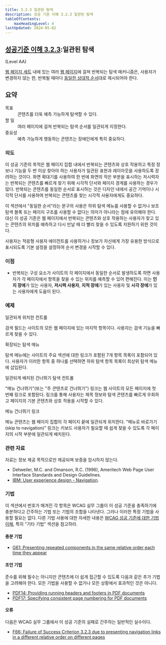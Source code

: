 ```yaml
---
title: 3.2.3 일관된 탐색
description: 성공 기준 이해 3.2.3 일관된 탐색
tableOfContents:
    maxHeadingLevel: 4
lastUpdated: 2024-05-02
---
```



## [성공기준 이해 3.2.3](https://w3.org/TR/WCAG22#consistent-navigation):일관된 탐색 

(Level AA)

<Card title="성공 기준(SC)"></Card>

[웹 페이지 세트](../../../../glossary/set-of-web-pages) 내에 있는 여러 [웹 페이지](../../../../glossary/web-page)에 걸쳐 반복되는 탐색 매커니즘은, 사용자가 변경하지 않는 한, 반복될 때마다 [동일한 상대적 순서](../../../../glossary/same-relative-order)대로 제시되어야 한다.

## 요약

<dl>
<dt>목표</dt>
<dd>콘텐츠를 더욱 예측 가능하게 탐색할 수 있다.</dd>
<dt>할 일</dt>
<dd>여러 페이지에 걸쳐 반복되는 탐색 순서를 일관되게 지정한다.</dd>
<dt>중요성</dt>
<dd>예측 가능하게 행동하는 콘텐츠는 장애인에게 특히 중요하다.</dd>
</dl>

### 의도

이 성공 기준의 목적은 웹 페이지 집합 내에서 반복되는 콘텐츠와 상호 작용하고 특정 정보나 기능을 두 번 이상 찾아야 하는 사용자가 일관된 표현과 레이아웃을 사용하도록 장려하는 것이다. 화면 확대기를 사용하여 한 번에 화면의 작은 부분을 표시하는 저시력자는 반복되는 콘텐츠를 빠르게 찾기 위해 시각적 단서와 페이지 경계를 사용하는 경우가 많다. 반복되는 콘텐츠를 동일한 순서로 표시하는 것은 디자인 내에서 공간 기억이나 시각적 단서를 사용하여 반복되는 콘텐츠를 찾는 시각적 사용자에게도 중요하다.

이 섹션에서 "동일한 순서"라는 문구의 사용은 하위 탐색 메뉴를 사용할 수 없거나 보조 탐색 블록 또는 페이지 구조를 사용할 수 없다는 의미가 아니라는 점에 유의해야 한다. 대신 이 성공 기준은 웹 페이지에서 반복되는 콘텐츠와 상호 작용하는 사용자가 찾고 있는 콘텐츠의 위치를 ​​예측하고 다시 만날 때 더 빨리 찾을 수 있도록 지원하기 위한 것이다.

사용자는 적응형 사용자 에이전트를 사용하거나 정보가 자신에게 가장 유용한 방식으로 표시되도록 기본 설정을 설정하여 순서 변경을 시작할 수 있다.

### 이점

*   반복되는 구성 요소가 사이트의 각 페이지에서 동일한 순서로 발생하도록 하면 사용자가 각 페이지에서 항목을 찾을 수 있는 위치를 예측할 수 있어 편해진다. 이는 **인지 장애**가 있는 사용자, **저시력 사용자**, **지적 장애**가 있는 사용자 및 **시각 장애**가 있는 사용자에게 도움이 된다.

### 예제

일관되게 위치한 컨트롤

검색 필드는 사이트의 모든 웹 페이지에 있는 마지막 항목이다. 사용자는 검색 기능을 빠르게 찾을 수 있다.

확장되는 탐색 메뉴

탐색 메뉴에는 사이트의 주요 섹션에 대한 링크가 포함된 7개 항목 목록이 포함되어 있다. 사용자가 이러한 항목 중 하나를 선택하면 하위 탐색 항목 목록이 최상위 탐색 메뉴에 삽입된다.

일관되게 배치된 건너뛰기 탐색 컨트롤

"메뉴 건너뛰기"(또는 "주 콘텐츠로 건너뛰기") 링크는 웹 사이트의 모든 페이지에 첫 번째 링크로 포함된다. 링크를 통해 사용자는 제목 정보와 탐색 콘텐츠를 빠르게 우회하고 페이지의 기본 콘텐츠와 상호 작용을 시작할 수 있다.

메뉴 건너뛰기 링크

메뉴 콘텐츠는 웹 페이지 집합의 각 페이지 끝에 일관되게 위치한다. "메뉴로 바로가기(skip to navigation)" 링크는 키보드 사용자가 필요할 때 쉽게 찾을 수 있도록 각 페이지의 시작 부분에 일관되게 배치된다.

### 관련 자료

자료는 정보 제공 목적으로만 제공되며 보증을 암시하지 않는다.

*   Detweiler, M.C. and Omanson, R.C. (1996), Ameritech Web Page User Interface Standards and Design Guidelines.
*   [IBM: User experience design - Navigation](https://www.ibm.com/able/toolkit/design/ux/navigation/).

### 기법

이 섹션에서 번호가 매겨진 각 항목은 WCAG 실무 그룹이 이 성공 기준을 충족하기에 충분하다고 간주하는 기법 또는 기법의 조합을 나타낸다. 그러나 이러한 특정 기법을 사용할 필요는 없다. 다른 기법 사용에 대한 자세한 내용은 [WCAG 성공 기준에 대한 기법 이해](../understanding-techniques), 특히 "기타 기법" 섹션을 참고하라.

#### 충분 기법

*   [G61: Presenting repeated components in the same relative order each time they appear](https://www.w3.org/WAI/WCAG22/Techniques/general/G61)

#### 조언 기법

준수를 위해 필수는 아니지만 콘텐츠에 더 쉽게 접근할 수 있도록 다음과 같은 추가 기법을 고려해야 한다. 모든 기법을 사용할 수 없거나 모든 상황에서 효과적인 것은 아니다.

*   [PDF14: Providing running headers and footers in PDF documents](https://www.w3.org/WAI/WCAG22/Techniques/pdf/PDF14)
*   [PDF17: Specifying consistent page numbering for PDF documents](https://www.w3.org/WAI/WCAG22/Techniques/pdf/PDF17)

#### 오류

다음은 WCAG 실무 그룹에서 이 성공 기준의 실패로 간주하는 일반적인 실수이다.

*   [F66: Failure of Success Criterion 3.2.3 due to presenting navigation links in a different relative order on different pages](https://www.w3.org/WAI/WCAG22/Techniques/failures/F66)

